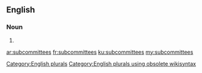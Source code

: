 ==English==

===Noun===
{{head|en}}

# {{plural of|subcommittee}}

[[Category:English plurals]][[Category:English plurals using obsolete wikisyntax]]

[[ar:subcommittees]]
[[fr:subcommittees]]
[[ku:subcommittees]]
[[my:subcommittees]]